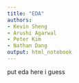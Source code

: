 ```yaml
---
title: "EDA"
authors:
- Kevin Sheng
- Arushi Agarwal
- Peter Kim
- Nathan Dang
output: html_notebook
---
```


put eda here i guess
